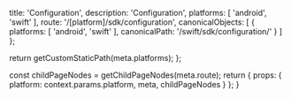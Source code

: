 
  title: 'Configuration',
  description: 'Configuration',
  platforms: [
    'android',
    'swift'
  ],
  route: '/[platform]/sdk/configuration',
  canonicalObjects: [
    {
      platforms: [
        'android',
        'swift'
      ],
      canonicalPath: '/swift/sdk/configuration/'
    }
  ]
};

  return getCustomStaticPath(meta.platforms);
};

  const childPageNodes = getChildPageNodes(meta.route);
  return {
    props: {
      platform: context.params.platform,
      meta,
      childPageNodes
    }
  };
}

<Overview childPageNodes={props.childPageNodes} />
